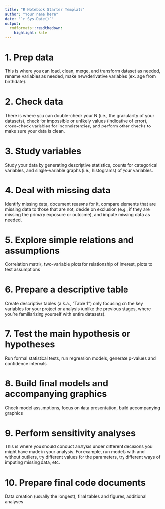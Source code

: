 ```yaml
---
title: "R Notebook Starter Template"
author: "Your name here"
date: "`r Sys.Date()`"
output:
  rmdformats::readthedown:
    highlight: kate
---
```


# 1. Prep data

This is where you can load, clean, merge, and transform dataset as needed, rename variables as needed, make new/derivative variables (ex. age from birthdate).

# 2. Check data

There is where you can double-check your N (i.e., the granularity of your datasets), check for impossible or unlikely values (indicative of error), cross-check variables for inconsistencies, and perform other checks to make sure your data is clean.

# 3. Study variables

Study your data by generating descriptive statistics, counts for categorical variables, and single-variable graphs (i.e., histograms) of your variables.

# 4. Deal with missing data

Identify missing data, document reasons for it, compare elements that are missing data to those that are not, decide on exclusion (e.g., if they are missing the primary exposure or outcome), and impute missing data as needed.

# 5. Explore simple relations and assumptions

Correlation matrix, two-variable plots for relationship of interest, plots to test assumptions

# 6. Prepare a descriptive table

Create descriptive tables (a.k.a., "Table 1") only focusing on the key variables for your project or analysis (unlike the previous stages, where you're familiarizing yourself with entire datasets).

# 7. Test the main hypothesis or hypotheses

Run formal statistical tests, run regression models, generate p-values and confidence intervals

# 8. Build final models and accompanying graphics

Check model assumptions, focus on data presentation, build accompanying graphics

# 9. Perform sensitivity analyses

This is where you should conduct analysis under different decisions you might have made in your analysis. For example, run models with and without outliers, try different values for the parameters, try different ways of imputing missing data, etc.

# 10. Prepare final code documents

Data creation (usually the longest), final tables and figures, additional analyses
